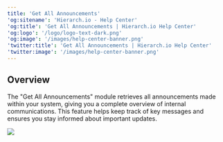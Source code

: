 ```yaml
---
title: 'Get All Announcements'
'og:sitename': 'Hierarch.io - Help Center'
'og:title': 'Get All Announcements | Hierarch.io Help Center'
'og:logo': '/logo/logo-text-dark.png'
'og:image': '/images/help-center-banner.png'
'twitter:title': 'Get All Announcements | Hierarch.io Help Center'
'twitter:image': '/images/help-center-banner.png'
---
```


## Overview

The "Get All Announcements" module retrieves all announcements made within your system, giving you a complete overview of internal communications. This feature helps keep track of key messages and ensures you stay informed about important updates.



![](/images/workflows/get_all_announcements001.png)
